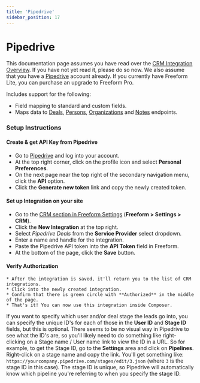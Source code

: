 ```yaml
---
title: 'Pipedrive'
sidebar_position: 17
---
```



# Pipedrive<Badge type="pro" text="Pro" />

This documentation page assumes you have read over the [CRM Integration Overview](./index.mdx#crm). If you have not yet read it, please do so now. We also assume that you have a [Pipedrive](http://pipedrive.com) account already. If you currently have Freeform Lite, you can purchase an upgrade to Freeform Pro.

Includes support for the following:

- Field mapping to standard and custom fields.
- Maps data to [Deals](https://developers.pipedrive.com/docs/api/v1/#!/Deals), [Persons](https://developers.pipedrive.com/docs/api/v1/#!/Persons), [Organizations](https://developers.pipedrive.com/docs/api/v1/#!/Organizations) and [Notes](https://developers.pipedrive.com/docs/api/v1/#!/Notes) endpoints.

### Setup Instructions

<VerticalStepWrapper>
<StepMarkdown>

#### Create & get API Key from Pipedrive

- Go to [Pipedrive](http://pipedrive.com) and log into your account.
- At the top right corner, click on the profile icon and select **Personal Preferences**.
- On the next page near the top right of the secondary navigation menu, click the **API** option.
- Click the **Generate new token** link and copy the newly created token.

</StepMarkdown>
<StepMarkdown>

#### Set up Integration on your site

- Go to the [CRM section in Freeform Settings](../configuration/settings.mdx#crm) (**Freeform > Settings > CRM**).
- Click the **New Integration** at the top right.
- Select _Pipedrive Deals_ from the **Service Provider** select dropdown.
- Enter a name and handle for the integration.
- Paste the Pipedrive API token into the **API Token** field in Freeform.
- At the bottom of the page, click the **Save** button.

</StepMarkdown>
<StepMarkdown>

#### Verify Authorization

    * After the integration is saved, it'll return you to the list of CRM integrations.
    * Click into the newly created integration.
    * Confirm that there is green circle with **Authorized** in the middle of the page.
    * That's it! You can now use this integration inside Composer.

</StepMarkdown>
</VerticalStepWrapper>

If you want to specify which user and/or deal stage the leads go into, you can specify the unique ID's for each of those in the **User ID** and **Stage ID** fields, but this is optional. There seems to be no visual way in Pipedrive to see what the ID's are, so you'll likely need to do something like right-clicking on a Stage name / User name link to view the ID in a URL. So for example, to get the Stage ID, go to the **Settings** area and click on **Pipelines**. Right-click on a stage name and copy the link. You'll get something like:
`https://yourcompany.pipedrive.com/stages/edit/3.json` (where `3` is the stage ID in this case). The stage ID is unique, so Pipedrive will automatically know which pipeline you're referring to when you specify the stage ID.
